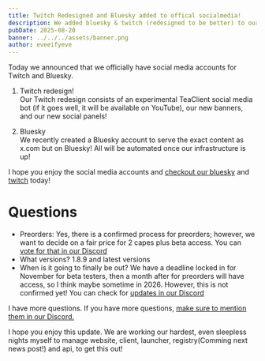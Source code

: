 ```yaml
---
title: Twitch Redesigned and Bluesky added to offical socialmedia!
description: We added bluesky & twitch (redesigned to be better) to our website.
pubDate: 2025-08-20
banner: ../../../assets/banner.png
author: eveeifyeve
---
```


Today we announced that we officially have social media accounts for Twitch and Bluesky.  
1. Twitch redesign!  
Our Twitch redesign consists of an experimental TeaClient social media bot (if it goes well, it will be available on YouTube), our new banners, and our new social panels!  

2. Bluesky  
We recently created a Bluesky account to serve the exact content as x.com but on Bluesky! All will be automated once our infrastructure is up!  

I hope you enjoy the social media accounts and [checkout our bluesky](/bluesky) and [twitch](/twitch) today! 

# Questions  
- Preorders: Yes, there is a confirmed process for preorders; however, we want to decide on a fair price for 2 capes plus beta access. You can [vote for that in our Discord](/discord)  
- What versions? 1.8.9 and latest versions  
- When is it going to finally be out? We have a deadline locked in for November for beta testers, then a month after for preorders will have access, so I think maybe sometime in 2026. However, this is not confirmed yet! You can check for [updates in our Discord](/discord)  

I have more questions. If you have more questions, [make sure to mention them in our Discord.](/discord)  

I hope you enjoy this update. We are working our hardest, even sleepless nights myself to manage website, client, launcher, registry(Comming next news post!) and api, to get this out!

